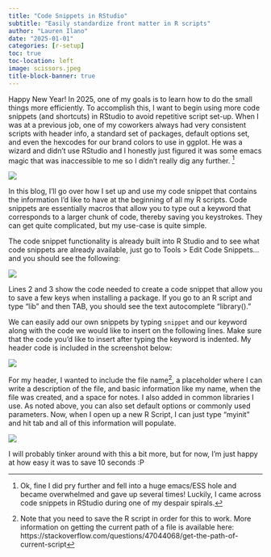 ```yaml
---
title: "Code Snippets in RStudio"
subtitle: "Easily standardize front matter in R scripts"
author: "Lauren Ilano"
date: "2025-01-01"
categories: [r-setup]
toc: true
toc-location: left
image: scissors.jpeg
title-block-banner: true
---
```



Happy New Year! In 2025, one of my goals is to learn how to do the small things more efficiently. To accomplish this, I want to begin using more code snippets (and shortcuts) in RStudio to avoid repetitive script set-up. When I was at a previous job, one of my coworkers always had very consistent scripts with header info, a standard set of packages, default options set, and even the hexcodes for our brand colors to use in ggplot. He was a wizard and didn't use RStudio and I honestly just figured it was some emacs magic that was inaccessible to me so I didn't really dig any further. ^[Ok, fine I did pry further and fell into a huge emacs/ESS hole and became overwhelmed and gave up several times! Luckily, I came across code snippets in RStudio during one of my despair spirals.] 

![](https://i.giphy.com/media/v1.Y2lkPTc5MGI3NjExcHhrYWx4eXJsZzg3eGt6aWR3ZHRjbWNjMWZmdmw2emtsbDZkMzVybSZlcD12MV9pbnRlcm5hbF9naWZfYnlfaWQmY3Q9Zw/d7oagnbs7P3fuk0vYw/giphy.gif)

In this blog, I'll go over how I set up and use my code snippet that contains the information I'd like to have at the beginning of all my R scripts. Code snippets are essentially macros that allow you to type out a keyword that corresponds to a larger chunk of code, thereby saving you keystrokes. They can get quite complicated, but my use-case is quite simple. 

The code snippet functionality is already built into R Studio and to see what code snippets are already available, just go to Tools > Edit Code Snippets... and you should see the following: 

![](snippet1.png)

Lines 2 and 3 show the code needed to create a code snippet that allow you to save a few keys when installing a package. If you go to an R script and type "lib" and then TAB, you should see the text autocomplete "library()." 

We can easily add our own snippets by typing `snippet` and our keyword along with the code we would like to insert on the following lines. Make sure that the code you'd like to insert after typing the keyword is indented. My header code is included in the screenshot below:

![](snippet2.png)

For my header, I wanted to include the file name^[Note that you need to save the R script in order for this to work. More information on getting the current path of a file is available here: https://stackoverflow.com/questions/47044068/get-the-path-of-current-script], a placeholder where I can write a description of the file, and basic information like my name, when the file was created, and a space for notes. I also added in common libraries I use. As noted above, you can also set default options or commonly used parameters. Now, when I open up a new R Script, I can just type "myinit" and hit tab and all of this information will populate. 

![](https://i.giphy.com/media/v1.Y2lkPTc5MGI3NjExemI5dGhoODc4eG9pMjJiYXpzaHVyMHo0MGZ6OGxqaGVianNmNzg4cyZlcD12MV9pbnRlcm5hbF9naWZfYnlfaWQmY3Q9Zw/ulNfzMtZ2GlrySfME6/giphy.gif)

I will probably tinker around with this a bit more, but for now, I'm just happy at how easy it was to save 10 seconds :P



